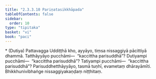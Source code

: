 ```yaml
---
title: "2.3.3.10 Pariṇatasikkhāpada"
tableOfContents: false
sidebar:
  order: 10
type: "tipitaka"
basket: "vi"
book: "paci"
---
```



<DynamicBreadcrumb />

<Paragraph type="center" book="paci">
* (Dutiya) Pattavagga
</Paragraph>


<Paragraph number="2563" book="paci">
Uddiṭṭhā kho, ayyāyo, tiṃsa nissaggiyā pācittiyā dhammā. Tatthāyyāyo pucchāmi—  “kaccittha parisuddhā”? Dutiyampi pucchāmi—  “kaccittha parisuddhā”? Tatiyampi pucchāmi—  “kaccittha parisuddhā”? Parisuddhetthāyyāyo, tasmā tuṇhī, evametaṃ dhārayāmīti.

</Paragraph>

<Paragraph number="2564" type="center" book="paci">
Bhikkhunivibhaṅge nissaggiyakaṇḍaṃ niṭṭhitaṃ.
</Paragraph>